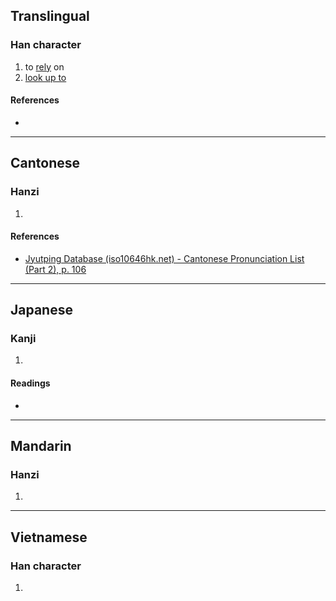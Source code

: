 {{character info}}
==Translingual==

===Han character===
{{Han char|rn=61|rad=心|as=03|sn=6|four=|canj=PSU|ids=⿰忄己}}

# to [[rely]] on
# [[look up to]]

====References====
* {{Han ref|kx=0375.120|dkj=10309|dj=0702.090|hdz=42273.010|uh=5FCB|ud=24523}}

----

==Cantonese==

===Hanzi===
{{yue-hanzi|jyut=[[goi2]]|y=goi2}}

# {{rfdef|yue|sort=心03}}

====References====
* [http://www.iso10646hk.net/jp/document/download.jsp Jyutping Database (iso10646hk.net) - Cantonese Pronunciation List (Part 2), p. 106]

----

==Japanese==

===Kanji===
{{ja-kanji|grade=|rs=心03}}

# {{rfdef|ja|sort=心03}}

====Readings====
* {{ja-readings|on=[[かい]] (kai), [[がい]] (gai)|kun=[[たのむ]] (tanomu), [[あおぐ]] (aogu)}}

----

==Mandarin==

===Hanzi===
{{cmn-hanzi|pin=[[gǎi]] ([[gai3]])|wg=kai<sup>3</sup>}}

# {{rfdef|cmn|sort=心03}}

----

==Vietnamese==

===Han character===
{{vi-readings|reading=rỉ|rs=心03}}

# {{rfdef|vi}}